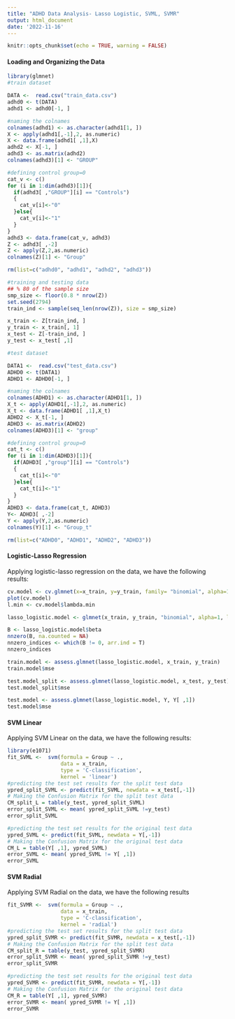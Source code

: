 ```yaml
---
title: "ADHD Data Analysis- Lasso Logistic, SVML, SVMR"
output: html_document
date: '2022-11-16'
---
```


```r
knitr::opts_chunk$set(echo = TRUE, warning = FALSE)
```

#### Loading and Organizing the Data

```r
library(glmnet)
#train dataset

DATA <-  read.csv("train_data.csv")
adhd0 <- t(DATA)
adhd1 <- adhd0[-1, ]

#naming the colnames
colnames(adhd1) <- as.character(adhd1[1, ])
X <- apply(adhd1[,-1],2, as.numeric)
X <- data.frame(adhd1[ ,1],X)
adhd2 <- X[-1, ]
adhd3 <- as.matrix(adhd2)
colnames(adhd3)[1] <- "GROUP"

#defining control group=0  
cat_v <- c()
for (i in 1:dim(adhd3)[1]){
  if(adhd3[ ,"GROUP"][i] == "Controls")
  {
    cat_v[i]<-"0"
  }else{
    cat_v[i]<-"1"
  }
}
adhd3 <- data.frame(cat_v, adhd3)
Z <- adhd3[ ,-2]
Z <- apply(Z,2,as.numeric)
colnames(Z)[1] <- "Group"

rm(list=c("adhd0", "adhd1", "adhd2", "adhd3"))

#training and testing data
## % 80 of the sample size
smp_size <- floor(0.8 * nrow(Z))
set.seed(2794)
train_ind <- sample(seq_len(nrow(Z)), size = smp_size)

x_train <- Z[train_ind, ]
y_train <- x_train[, 1]
x_test <- Z[-train_ind, ]
y_test <- x_test[ ,1]
```

```r
#test dataset

DATA1 <-  read.csv("test_data.csv")
ADHD0 <- t(DATA1)
ADHD1 <- ADHD0[-1, ]

#naming the colnames
colnames(ADHD1) <- as.character(ADHD1[1, ])
X_t <- apply(ADHD1[,-1],2, as.numeric)
X_t <- data.frame(ADHD1[ ,1],X_t)
ADHD2 <- X_t[-1, ]
ADHD3 <- as.matrix(ADHD2)
colnames(ADHD3)[1] <- "group"

#defining control group=0  
cat_t <- c()
for (i in 1:dim(ADHD3)[1]){
  if(ADHD3[ ,"group"][i] == "Controls")
  {
    cat_t[i]<-"0"
  }else{
    cat_t[i]<-"1"
  }
}
ADHD3 <- data.frame(cat_t, ADHD3)
Y<- ADHD3[ ,-2]
Y <- apply(Y,2,as.numeric)
colnames(Y)[1] <- "Group_t"

rm(list=c("ADHD0", "ADHD1", "ADHD2", "ADHD3"))
```

#### Logistic-Lasso Regression

Applying logistic-lasso regression on the data, we have the following results:

```r
cv.model <- cv.glmnet(x=x_train, y=y_train, family= "binomial", alpha=1 )
plot(cv.model)
l.min <- cv.model$lambda.min

lasso_logistic.model <- glmnet(x_train, y_train, "binomial", alpha=1, lambda = l.min)

B <- lasso_logistic.model$beta
nnzero(B, na.counted = NA)
nnzero_indices <- which(B != 0, arr.ind = T)
nnzero_indices

train.model <- assess.glmnet(lasso_logistic.model, x_train, y_train)
train.model$mse

test.model_split <- assess.glmnet(lasso_logistic.model, x_test, y_test)
test.model_split$mse

test.model <- assess.glmnet(lasso_logistic.model, Y, Y[ ,1])
test.model$mse
```

#### SVM Linear

Applying SVM Linear on the data, we have the following results:

```r
library(e1071)
fit_SVML <-  svm(formula = Group ~ .,
                 data = x_train,
                 type = 'C-classification',
                 kernel = 'linear')
#predicting the test set results for the split test data
ypred_split_SVML <- predict(fit_SVML, newdata = x_test[,-1])
# Making the Confusion Matrix for the split test data
CM_split_L = table(y_test, ypred_split_SVML)
error_split_SVML <- mean( ypred_split_SVML !=y_test)
error_split_SVML

#predicting the test set results for the original test data
ypred_SVML <- predict(fit_SVML, newdata = Y[,-1])
# Making the Confusion Matrix for the original test data
CM_L = table(Y[ ,1], ypred_SVML)
error_SVML <- mean( ypred_SVML != Y[ ,1])
error_SVML
```

#### SVM Radial

Applying SVM Radial on the data, we have the following results

```r
fit_SVMR <-  svm(formula = Group ~ .,
                 data = x_train,
                 type = 'C-classification',
                 kernel = 'radial')
#predicting the test set results for the split test data
ypred_split_SVMR <- predict(fit_SVMR, newdata = x_test[,-1])
# Making the Confusion Matrix for the split test data
CM_split_R = table(y_test, ypred_split_SVMR)
error_split_SVMR <- mean( ypred_split_SVMR !=y_test)
error_split_SVMR

#predicting the test set results for the original test data
ypred_SVMR <- predict(fit_SVMR, newdata = Y[,-1])
# Making the Confusion Matrix for the original test data
CM_R = table(Y[ ,1], ypred_SVMR)
error_SVMR <- mean( ypred_SVMR != Y[ ,1])
error_SVMR
```